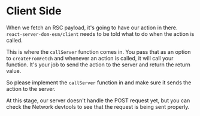 # Client Side

<EpicVideo url="https://www.epicreact.dev/workshops/react-server-components/client-side" />

When we fetch an RSC payload, it's going to have our action in there.
`react-server-dom-esm/client` needs to be told what to do when the action is
called.

This is where the `callServer` function comes in. You pass that as an option
to `createFromFetch` and whenever an action is called, it will call your
function. It's your job to send the action to the server and return the
return value.

So please implement the `callServer` function
in <InlineFile file="ui/index.js" /> and make sure it sends the action to the
server.

<callout-warning>
	At this stage, our server doesn't handle the POST request yet, but you can
	check the Network devtools to see that the request is being sent properly.
</callout-warning>

